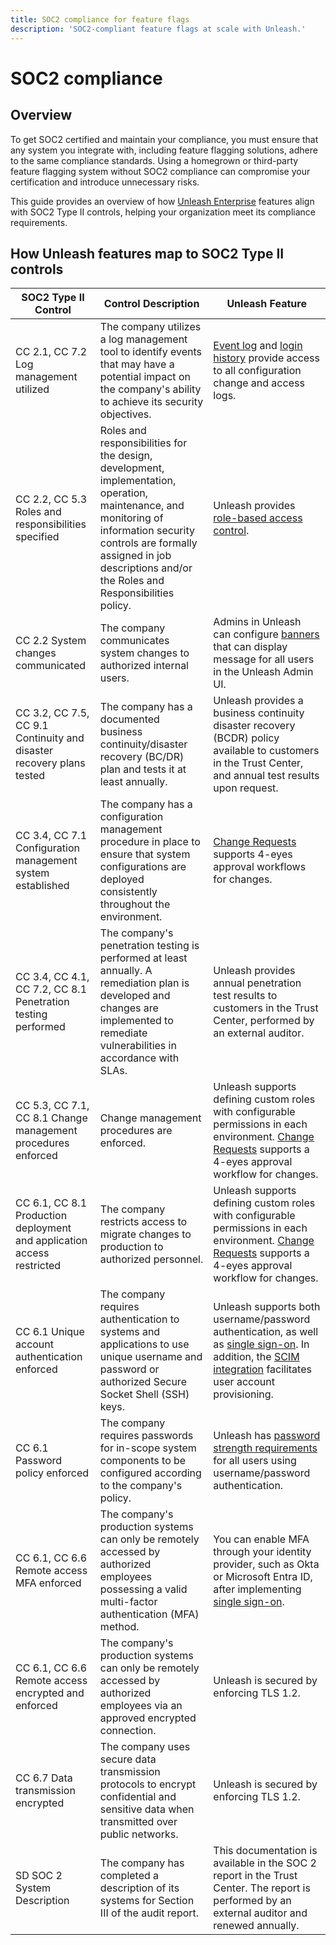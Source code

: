 ```yaml
---
title: SOC2 compliance for feature flags
description: 'SOC2-compliant feature flags at scale with Unleash.'
---
```


# SOC2 compliance

## Overview

To get SOC2 certified and maintain your compliance, you must ensure that any system you integrate with, including feature flagging solutions, adhere to the same compliance standards. Using a homegrown or third-party feature flagging system without SOC2 compliance can compromise your certification and introduce unnecessary risks.

This guide provides an overview of how [Unleash Enterprise](https://www.getunleash.io/pricing) features align with SOC2 Type II controls, helping your organization meet its compliance requirements.
 

## How Unleash features map to SOC2 Type II controls

| SOC2 Type II Control                                | Control Description                                                                                             | Unleash Feature                                                                                                                                           |
|---------------------------------------------|---------------------------------------------------------------------------------------------------------------------|-----------------------------------------------------------------------------------------------------------------------------------------------------------|
| CC 2.1, CC 7.2 Log management utilized      | The company utilizes a log management tool to identify events that may have a potential impact on the company's ability to achieve its security objectives. | [Event log](/reference/events) and [login history](/reference/login-history) provide access to all configuration change and access logs.                                                                         |
| CC 2.2, CC 5.3 Roles and responsibilities specified | Roles and responsibilities for the design, development, implementation, operation, maintenance, and monitoring of information security controls are formally assigned in job descriptions and/or the Roles and Responsibilities policy. | Unleash provides [role-based access control](/reference/rbac).                                                                                                                                          |
| CC 2.2 System changes communicated          | The company communicates system changes to authorized internal users.                                               | Admins in Unleash can configure [banners](/reference/banners) that can display message for all users in the Unleash Admin UI.                                                                                                        |
| CC 3.2, CC 7.5, CC 9.1 Continuity and disaster recovery plans tested | The company has a documented business continuity/disaster recovery (BC/DR) plan and tests it at least annually.       | Unleash provides a business continuity disaster recovery (BCDR) policy available to customers in the Trust Center, and annual test results upon request.                                                 |
| CC 3.4, CC 7.1 Configuration management system established | The company has a configuration management procedure in place to ensure that system configurations are deployed consistently throughout the environment. | [Change Requests](/reference/change-requests) supports 4-eyes approval workflows for changes. |
| CC 3.4, CC 4.1, CC 7.2, CC 8.1 Penetration testing performed | The company's penetration testing is performed at least annually. A remediation plan is developed and changes are implemented to remediate vulnerabilities in accordance with SLAs. | Unleash provides annual penetration test results to customers in the Trust Center, performed by an external auditor.                                          |
| CC 5.3, CC 7.1, CC 8.1 Change management procedures enforced | Change management procedures are enforced.                                                                           | Unleash supports defining custom roles with configurable permissions in each environment. [Change Requests](/reference/change-requests) supports a 4-eyes approval workflow for changes. |
| CC 6.1, CC 8.1 Production deployment and application access restricted | The company restricts access to migrate changes to production to authorized personnel.                                | Unleash supports defining custom roles with configurable permissions in each environment. [Change Requests](/reference/change-requests) supports a 4-eyes approval workflow for changes. |
| CC 6.1 Unique account authentication enforced | The company requires authentication to systems and applications to use unique username and password or authorized Secure Socket Shell (SSH) keys. | Unleash supports both username/password authentication, as well as [single sign-on](/reference/sso). In addition, the [SCIM integration](/reference/scim) facilitates user account provisioning.                 |
| CC 6.1 Password policy enforced             | The company requires passwords for in-scope system components to be configured according to the company's policy.    | Unleash has [password strength requirements](/using-unleash/deploy/configuring-unleash#password-requirements) for all users using username/password authentication.                                                                                                           |
| CC 6.1, CC 6.6 Remote access MFA enforced   | The company's production systems can only be remotely accessed by authorized employees possessing a valid multi-factor authentication (MFA) method. | You can enable MFA through your identity provider, such as Okta or Microsoft Entra ID, after implementing [single sign-on](/reference/sso).                                                      |
| CC 6.1, CC 6.6 Remote access encrypted and enforced | The company's production systems can only be remotely accessed by authorized employees via an approved encrypted connection. | Unleash is secured by enforcing TLS 1.2.                                                                                                               |
| CC 6.7 Data transmission encrypted          | The company uses secure data transmission protocols to encrypt confidential and sensitive data when transmitted over public networks. | Unleash is secured by enforcing TLS 1.2.                                                                                                               |
| SD SOC 2 System Description                 | The company has completed a description of its systems for Section III of the audit report.                                           | This documentation is available in the SOC 2 report in the Trust Center. The report is performed by an external auditor and renewed annually. |
